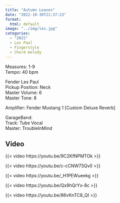 ```yaml
---
title: "Autumn Leaves"
date: "2022-10-30T21:37:23"
format: 
  html: default
image: "../img/les.jpg"
categories:
  - "2022"
  - Les Paul
  - Fingerstyle
  - Chord melody
---
```


Measures: 1-9\
Tempo: 40 bpm

Fender Les Paul\
Pickup Position: Neck\
Master Volume: 6\
Master Tone: 8

Amplifier: Fender Mustang 1 \[Custom Deluxe Reverb\]\

GarageBand:\
Track: Tube Vocal\
Master: TroubleInMind

## Video

{{< video https://youtu.be/9C2KfNPMTOk >}}

{{< video https://youtu.be/c-cCNW73Qv0 >}}

{{< video https://youtu.be/_H1PEWueekg >}}

{{< video https://youtu.be/Qx9hQrYx-8c >}}

{{< video https://youtu.be/86vKnTC8_QI >}}
